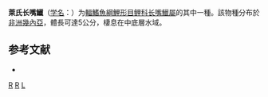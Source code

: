 {{Speciesbox 
| taxon = Raiamas levequei
| status = DD
| status_system = IUCN3.1
| authority = [[Howes|Howes]] & [[Teugels|Teugels]], 1989
| synonyms = *''Raiamas levequi''<br /><small>Howes & Teugels, 1989</small>
}}

'''萊氏长嘴鱲'''（[[学名|学名]]：{{lang|la|''Raiamas levequei''}}）为[[輻鰭魚綱|輻鰭魚綱]][[鯉形目|鯉形目]][[鲤科|鲤科]][[长嘴鱲屬|长嘴鱲屬]]的其中一種。該物種分布於[[非洲|非洲]][[幾內亞|幾內亞]]，體長可達5公分，棲息在中底層水域。

==参考文献==
*{{FishBase_species|genus=Raiamas|species=levequei|year=2011|month=12}}

{{Taxonbar}}

[[Category:1989年描述的鱼类|R]]
[[Category:IUCN红色名录数据缺乏物种|R]]
[[Category:长嘴鱲屬|L]]